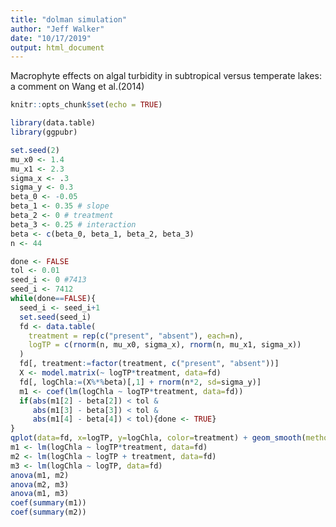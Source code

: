 ```yaml
---
title: "dolman simulation"
author: "Jeff Walker"
date: "10/17/2019"
output: html_document
---
```


Macrophyte effects on algal turbidity in subtropical versus temperate lakes: a comment on Wang et al.(2014)

```r
knitr::opts_chunk$set(echo = TRUE)

library(data.table)
library(ggpubr)
```

```r
set.seed(2)
mu_x0 <- 1.4
mu_x1 <- 2.3
sigma_x <- .3
sigma_y <- 0.3
beta_0 <- -0.05
beta_1 <- 0.35 # slope
beta_2 <- 0 # treatment
beta_3 <- 0.25 # interaction
beta <- c(beta_0, beta_1, beta_2, beta_3)
n <- 44

done <- FALSE
tol <- 0.01
seed_i <- 0 #7413
seed_i <- 7412
while(done==FALSE){
  seed_i <- seed_i+1
  set.seed(seed_i)
  fd <- data.table(
    treatment = rep(c("present", "absent"), each=n),
    logTP = c(rnorm(n, mu_x0, sigma_x), rnorm(n, mu_x1, sigma_x))
  )
  fd[, treatment:=factor(treatment, c("present", "absent"))]
  X <- model.matrix(~ logTP*treatment, data=fd)
  fd[, logChla:=(X%*%beta)[,1] + rnorm(n*2, sd=sigma_y)]
  m1 <- coef(lm(logChla ~ logTP*treatment, data=fd))
  if(abs(m1[2] - beta[2]) < tol &
     abs(m1[3] - beta[3]) < tol &
     abs(m1[4] - beta[4]) < tol){done <- TRUE}
}
qplot(data=fd, x=logTP, y=logChla, color=treatment) + geom_smooth(method="lm")
m1 <- lm(logChla ~ logTP*treatment, data=fd)
m2 <- lm(logChla ~ logTP + treatment, data=fd)
m3 <- lm(logChla ~ logTP, data=fd)
anova(m1, m2)
anova(m2, m3)
anova(m1, m3)
coef(summary(m1))
coef(summary(m2))

```

